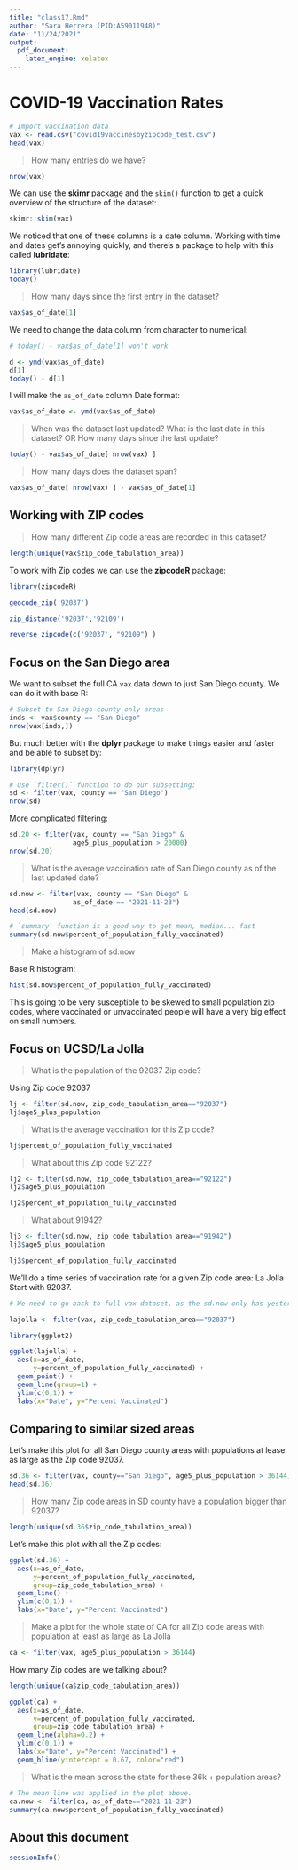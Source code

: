 ```yaml
---
title: "class17.Rmd"
author: "Sara Herrera (PID:A59011948)"
date: "11/24/2021"
output: 
  pdf_document:
    latex_engine: xelatex
---
```


# COVID-19 Vaccination Rates

```r
# Import vaccination data
vax <- read.csv("covid19vaccinesbyzipcode_test.csv")
head(vax)
```
> How many entries do we have?

```r
nrow(vax)
```

We can use the **skimr** package and the `skim()` function to get a quick overview of the structure of the dataset:

```r
skimr::skim(vax)
```

We noticed that one of these columns is a date column. Working with time and dates get's annoying quickly, and there's a package to help with this called **lubridate**:

```r
library(lubridate)
today()
```

> How many days since the first entry in the dataset?

```r
vax$as_of_date[1]
```
We need to change the data column from character to numerical:
```r
# today() - vax$as_of_date[1] won't work

d <- ymd(vax$as_of_date)
d[1]
today() - d[1]
```

I will make the `as_of_date` column Date format:

```r
vax$as_of_date <- ymd(vax$as_of_date)
```

> When was the dataset last updated? What is the last date in this dataset? OR How many days since the last update?

```r
today() - vax$as_of_date[ nrow(vax) ]
```

> How many days does the dataset span?

```r
vax$as_of_date[ nrow(vax) ] - vax$as_of_date[1]
```

## Working with ZIP codes

> How many different Zip code areas are recorded in this dataset?

```r
length(unique(vax$zip_code_tabulation_area))
```

To work with Zip codes we can use the **zipcodeR** package:

```r
library(zipcodeR)
```

```r
geocode_zip('92037')
```

```r
zip_distance('92037','92109')
```

```r
reverse_zipcode(c('92037', "92109") )
```

## Focus on the San Diego area

We want to subset the full CA `vax` data down to just San Diego county.
We can do it with base R:

```r
# Subset to San Diego county only areas
inds <- vax$county == "San Diego"
nrow(vax[inds,])
```

But much better with the **dplyr** package to make things easier and faster and be able to subset by:

```r
library(dplyr)

# Use `filter()` function to do our subsetting:
sd <- filter(vax, county == "San Diego")
nrow(sd)
```
More complicated filtering:
```r
sd.20 <- filter(vax, county == "San Diego" &
                age5_plus_population > 20000)
nrow(sd.20)
```

> What is the average vaccination rate of San Diego county as of the last updated date?

```r
sd.now <- filter(vax, county == "San Diego" &
                as_of_date == "2021-11-23")
head(sd.now)
```

```r
# `summary` function is a good way to get mean, median... fast
summary(sd.now$percent_of_population_fully_vaccinated)
```

> Make a histogram of sd.now

Base R histogram:
```r
hist(sd.now$percent_of_population_fully_vaccinated)
```

This is going to be very susceptible to be skewed to small population zip codes, where vaccinated or unvaccinated people will have a very big effect on small numbers.

## Focus on UCSD/La Jolla

> What is the population of the 92037 Zip code?

Using Zip code 92037
```r
lj <- filter(sd.now, zip_code_tabulation_area=="92037")
lj$age5_plus_population
```

> What is the average vaccination for this Zip code?

```r
lj$percent_of_population_fully_vaccinated
```

> What about this Zip code 92122?

```r
lj2 <- filter(sd.now, zip_code_tabulation_area=="92122")
lj2$age5_plus_population
```
```r
lj2$percent_of_population_fully_vaccinated
```

> What about 91942?

```r
lj3 <- filter(sd.now, zip_code_tabulation_area=="91942")
lj3$age5_plus_population
```
```r
lj3$percent_of_population_fully_vaccinated
```

We'll do a time series of vaccination rate for a given Zip code area: La Jolla
Start with 92037.

```r
# We need to go back to full vax dataset, as the sd.now only has yesterday's date on it.

lajolla <- filter(vax, zip_code_tabulation_area=="92037")

library(ggplot2)

ggplot(lajolla) +
  aes(x=as_of_date,
      y=percent_of_population_fully_vaccinated) +
  geom_point() +
  geom_line(group=1) +
  ylim(c(0,1)) +
  labs(x="Date", y="Percent Vaccinated")
```

## Comparing to similar sized areas

Let's make this plot for all San Diego county areas with populations at lease as large as the Zip code 92037.

```r
sd.36 <- filter(vax, county=="San Diego", age5_plus_population > 36144)
head(sd.36)
```

> How many Zip code areas in SD county have a population bigger than 92037?

```r
length(unique(sd.36$zip_code_tabulation_area))
```

Let's make this plot with all the Zip codes:

```r
ggplot(sd.36) +
  aes(x=as_of_date,
      y=percent_of_population_fully_vaccinated,
      group=zip_code_tabulation_area) +
  geom_line() +
  ylim(c(0,1)) +
  labs(x="Date", y="Percent Vaccinated")
```

> Make a plot for the whole state of CA for all Zip code areas with population at least as large as La Jolla

```r
ca <- filter(vax, age5_plus_population > 36144)
```

How many Zip codes are we talking about?

```r
length(unique(ca$zip_code_tabulation_area))
```

```r
ggplot(ca) +
  aes(x=as_of_date,
      y=percent_of_population_fully_vaccinated,
      group=zip_code_tabulation_area) +
  geom_line(alpha=0.2) +
  ylim(c(0,1)) +
  labs(x="Date", y="Percent Vaccinated") +
  geom_hline(yintercept = 0.67, color="red")
```

> What is the mean across the state for these 36k + population areas?

```r
# The mean line was applied in the plot above.
ca.now <- filter(ca, as_of_date=="2021-11-23")
summary(ca.now$percent_of_population_fully_vaccinated)
```

## About this document

```r
sessionInfo()
```




















